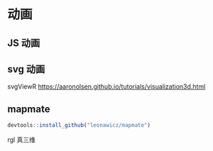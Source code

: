 # 动画 {#animotion}

## JS 动画

## svg 动画

svgViewR <https://aaronolsen.github.io/tutorials/visualization3d.html>

## mapmate


```r
devtools::install_github("leonawicz/mapmate")
```

rgl 真三维

